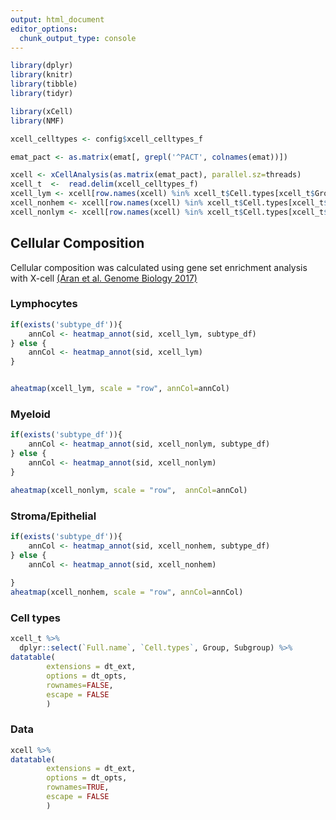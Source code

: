 ```yaml
---
output: html_document
editor_options: 
  chunk_output_type: console
---
```


```r
library(dplyr)
library(knitr)
library(tibble)
library(tidyr)

library(xCell)
library(NMF)
```

```r
xcell_celltypes <- config$xcell_celltypes_f

```

```r
emat_pact <- as.matrix(emat[, grepl('^PACT', colnames(emat))])

xcell <- xCellAnalysis(as.matrix(emat_pact), parallel.sz=threads)
xcell_t  <-  read.delim(xcell_celltypes_f)
xcell_lym <- xcell[row.names(xcell) %in% xcell_t$Cell.types[xcell_t$Group=="Lymphocytes"],]
xcell_nonhem <- xcell[row.names(xcell) %in% xcell_t$Cell.types[xcell_t$Group=="Non-Hematopoietic"],]
xcell_nonlym <- xcell[row.names(xcell) %in% xcell_t$Cell.types[xcell_t$Group=="Non-lymphocytes"],]
```

## Cellular Composition {.tabset .tabset-fade}

Cellular composition was calculated using gene set enrichment analysis with X-cell [(Aran et al. Genome Biology 2017)](https://link.springer.com/epdf/10.1186/s13059-017-1349-1?author_access_token=DVtns3PR3raQv61Z6RD4Ym_BpE1tBhCbnbw3BuzI2RO7SD-w75iAhrQ7gjSGzw_zJO6jHEpDqZzy8CsttNZVysUprXQi0WGX-FRCguKfv2d96DcweRBG2ni-01x6T6bpU3-cfZ5nkfzCQeNeg-mMUQ%3D%3D)

### Lymphocytes
```r
if(exists('subtype_df')){
    annCol <- heatmap_annot(sid, xcell_lym, subtype_df)
} else {
    annCol <- heatmap_annot(sid, xcell_lym)
}


aheatmap(xcell_lym, scale = "row", annCol=annCol)

```

### Myeloid
```r
if(exists('subtype_df')){
    annCol <- heatmap_annot(sid, xcell_nonlym, subtype_df)
} else {
    annCol <- heatmap_annot(sid, xcell_nonlym)
}

aheatmap(xcell_nonlym, scale = "row",  annCol=annCol)

```

### Stroma/Epithelial
```r
if(exists('subtype_df')){
    annCol <- heatmap_annot(sid, xcell_nonhem, subtype_df)
} else {
    annCol <- heatmap_annot(sid, xcell_nonhem)
  
}
aheatmap(xcell_nonhem, scale = "row", annCol=annCol)

```

### Cell types
```r
xcell_t %>%
  dplyr::select(`Full.name`, `Cell.types`, Group, Subgroup) %>%
datatable(
        extensions = dt_ext,
        options = dt_opts,
        rownames=FALSE,
        escape = FALSE
        )

```

### Data
```r
xcell %>%
datatable(
        extensions = dt_ext,
        options = dt_opts,
        rownames=TRUE,
        escape = FALSE
        )
```

## {-}
